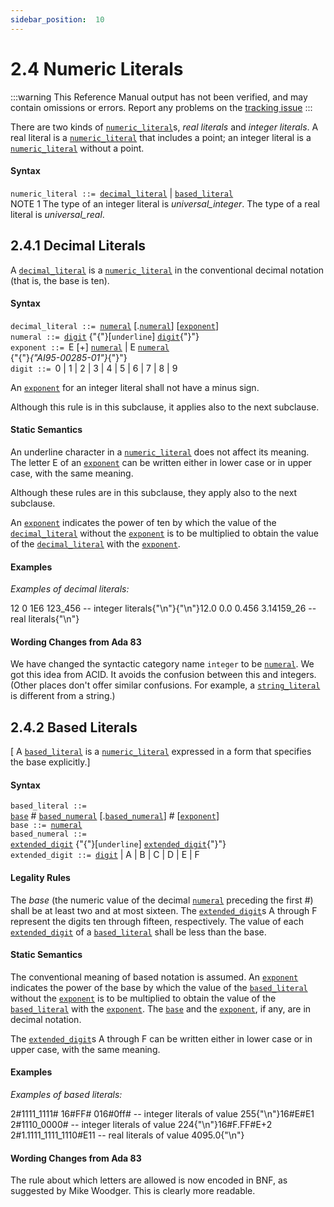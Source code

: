 ---
sidebar_position:  10
---

# 2.4 Numeric Literals

:::warning
This Reference Manual output has not been verified,
and may contain omissions or errors.
Report any problems on the [tracking issue](https://github.com/ada-lang-io/ada-lang-io/issues/20)
:::


<p>There are two kinds of <code><a href="../AA-2/AA-2.4#S0006">numeric_literal</a></code>s, <em>real literals</em> and <em>integer literals</em>. A real literal is a <code><a href="../AA-2/AA-2.4#S0006">numeric_literal</a></code> that includes a point; an integer literal is a <code><a href="../AA-2/AA-2.4#S0006">numeric_literal</a></code> without a point. <br /></p>


#### Syntax


<CodeBlock>
<code>numeric_literal</code><a id="S0006"></a><code> ::= </code><code><a href="../AA-2/AA-2.4#S0007">decimal_literal</a></code> | <code><a href="../AA-2/AA-2.4#S0011">based_literal</a></code><br />

</CodeBlock>
<Admonition type="aarm" aarm="note" title="Note: ">
NOTE 1   The type of an integer literal is <em>universal_integer</em>. The type of a real literal is <em>universal_real</em>. <br /></Admonition>


## 2.4.1  Decimal Literals

<p>A <code><a href="../AA-2/AA-2.4#S0007">decimal_literal</a></code> is a <code><a href="../AA-2/AA-2.4#S0006">numeric_literal</a></code> in the conventional decimal notation (that is, the base is ten). <br /></p>


#### Syntax


<CodeBlock>
<code>decimal_literal</code><a id="S0007"></a><code> ::= </code><code><a href="../AA-2/AA-2.4#S0008">numeral</a></code> [.<code><a href="../AA-2/AA-2.4#S0008">numeral</a></code>] [<code><a href="../AA-2/AA-2.4#S0009">exponent</a></code>]<br />

</CodeBlock>

<CodeBlock>
<code>numeral</code><a id="S0008"></a><code> ::= </code><code><a href="../AA-2/AA-2.4#S0010">digit</a></code> {"{"}[<code>underline</code>] <code><a href="../AA-2/AA-2.4#S0010">digit</a></code>{"}"}<br />

</CodeBlock>

<CodeBlock>
<code>exponent</code><a id="S0009"></a><code> ::= </code>E [+] <code><a href="../AA-2/AA-2.4#S0008">numeral</a></code> | E  <code><a href="../AA-2/AA-2.4#S0008">numeral</a></code><br />

</CodeBlock>

<CodeBlock>
{"{"}<em>{"AI95-00285-01"}</em>{"}"} <br /><code>digit</code><a id="S0010"></a><code> ::= </code>0 | 1 | 2 | 3 | 4 | 5 | 6 | 7 | 8 | 9<br />

</CodeBlock>
<p>An <code><a href="../AA-2/AA-2.4#S0009">exponent</a></code> for an integer literal shall not have a minus sign. <br /></p>

<Admonition type="aarm" aarm="ramification" title="Ramification: ">
<strong></strong>Although this rule is in this subclause, it applies also to the next subclause. <br /></Admonition>


#### Static Semantics

<p>An underline character in a <code><a href="../AA-2/AA-2.4#S0006">numeric_literal</a></code> does not affect its meaning. The letter E of an <code><a href="../AA-2/AA-2.4#S0009">exponent</a></code> can be written either in lower case or in upper case, with the same meaning. <br /></p>

<Admonition type="aarm" aarm="ramification" title="Ramification: ">
<strong></strong>Although these rules are in this subclause, they apply also to the next subclause. <br /></Admonition>

<p>An <code><a href="../AA-2/AA-2.4#S0009">exponent</a></code> indicates the power of ten by which the value of the <code><a href="../AA-2/AA-2.4#S0007">decimal_literal</a></code> without the <code><a href="../AA-2/AA-2.4#S0009">exponent</a></code> is to be multiplied to obtain the value of the <code><a href="../AA-2/AA-2.4#S0007">decimal_literal</a></code> with the <code><a href="../AA-2/AA-2.4#S0009">exponent</a></code>. <br /></p>


#### Examples

<p><em>Examples of decimal literals:</em> <br /></p>

<CodeBlock>
12        0      1E6    123_456    --  integer literals{"\n"}{"\n"}12.0      0.0    0.456  3.14159_26 --  real literals{"\n"}

</CodeBlock>

#### Wording Changes from Ada 83

<Admonition type="aarm" aarm="note" title="Note: ">
We have changed the syntactic category name <code>integer</code> to be <code><a href="../AA-2/AA-2.4#S0008">numeral</a></code>. We got this idea from ACID. It avoids the confusion between this and integers. (Other places don't offer similar confusions. For example, a <code><a href="../AA-2/AA-2.6#S0016">string_literal</a></code> is different from a string.) <br /></Admonition>


## 2.4.2  Based Literals

<p>[ A <code><a href="../AA-2/AA-2.4#S0011">based_literal</a></code> is a <code><a href="../AA-2/AA-2.4#S0006">numeric_literal</a></code> expressed in a form that specifies the base explicitly.] <br /></p>


#### Syntax


<CodeBlock>
<code>based_literal</code><a id="S0011"></a><code> ::= </code><br />   <code><a href="../AA-2/AA-2.4#S0012">base</a></code> # <code><a href="../AA-2/AA-2.4#S0013">based_numeral</a></code> [.<code><a href="../AA-2/AA-2.4#S0013">based_numeral</a></code>] # [<code><a href="../AA-2/AA-2.4#S0009">exponent</a></code>]<br />

</CodeBlock>

<CodeBlock>
<code>base</code><a id="S0012"></a><code> ::= </code><code><a href="../AA-2/AA-2.4#S0008">numeral</a></code><br />

</CodeBlock>

<CodeBlock>
<code>based_numeral</code><a id="S0013"></a><code> ::= </code><br />   <code><a href="../AA-2/AA-2.4#S0014">extended_digit</a></code> {"{"}[<code>underline</code>] <code><a href="../AA-2/AA-2.4#S0014">extended_digit</a></code>{"}"}<br />

</CodeBlock>

<CodeBlock>
<code>extended_digit</code><a id="S0014"></a><code> ::= </code><code><a href="../AA-2/AA-2.4#S0010">digit</a></code> | A | B | C | D | E | F<br />

</CodeBlock>

#### Legality Rules

<p>The <em>base</em> (the numeric value of the decimal <code><a href="../AA-2/AA-2.4#S0008">numeral</a></code> preceding the first #) shall be at least two and at most sixteen. The <code><a href="../AA-2/AA-2.4#S0014">extended_digit</a></code>s A through F represent the digits ten through fifteen, respectively. The value of each <code><a href="../AA-2/AA-2.4#S0014">extended_digit</a></code> of a <code><a href="../AA-2/AA-2.4#S0011">based_literal</a></code> shall be less than the base. <br /></p>


#### Static Semantics

<p>The conventional meaning of based notation is assumed. An <code><a href="../AA-2/AA-2.4#S0009">exponent</a></code> indicates the power of the base by which the value of the <code><a href="../AA-2/AA-2.4#S0011">based_literal</a></code> without the <code><a href="../AA-2/AA-2.4#S0009">exponent</a></code> is to be multiplied to obtain the value of the <code><a href="../AA-2/AA-2.4#S0011">based_literal</a></code> with the <code><a href="../AA-2/AA-2.4#S0009">exponent</a></code>. The <code><a href="../AA-2/AA-2.4#S0012">base</a></code> and the <code><a href="../AA-2/AA-2.4#S0009">exponent</a></code>, if any, are in decimal notation.<br /></p>

<p>The <code><a href="../AA-2/AA-2.4#S0014">extended_digit</a></code>s A through F can be written either in lower case or in upper case, with the same meaning. <br /></p>


#### Examples

<p><em>Examples of based literals:</em> <br /></p>

<CodeBlock>
2#1111_1111#  16#FF#       016#0ff#   --  integer literals of value 255{"\n"}16#E#E1       2#1110_0000#            --  integer literals of value 224{"\n"}16#F.FF#E+2   2#1.1111_1111_1110#E11  --  real literals of value 4095.0{"\n"}

</CodeBlock>

#### Wording Changes from Ada 83

<Admonition type="aarm" aarm="note" title="Note: ">
The rule about which letters are allowed is now encoded in BNF, as suggested by Mike Woodger. This is clearly more readable. <br /></Admonition>

